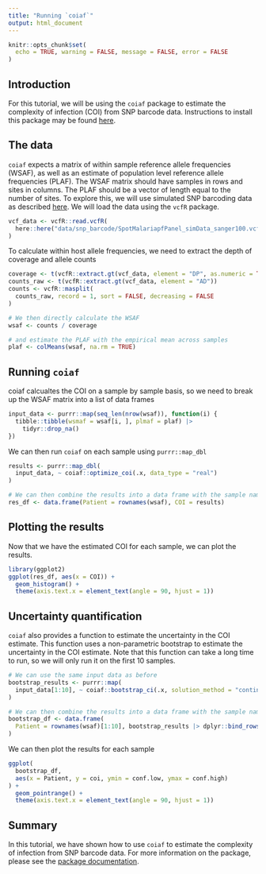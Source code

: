 ```yaml
---
title: "Running `coiaf`"
output: html_document
---
```


```r
knitr::opts_chunk$set(
  echo = TRUE, warning = FALSE, message = FALSE, error = FALSE
)
```

## Introduction

For this tutorial, we will be using the `coiaf` package to estimate the complexity of infection (COI) from SNP barcode data. Instructions to install this package may be found [here](coiaf_installation.html).

## The data

`coiaf` expects a matrix of within sample reference allele frequencies (WSAF), as well as an estimate of population level reference allele frequencies (PLAF). The WSAF matrix should have samples in rows and sites in columns. The PLAF should be a vector of length equal to the number of sites. To explore this, we will use simulated SNP barcoding data as described [here](../../website_docs/data_description.html#simulated-1). We will load the data using the `vcfR` package.

```r
vcf_data <- vcfR::read.vcfR(
  here::here("data/snp_barcode/SpotMalariapfPanel_simData_sanger100.vcf.gz")
)
```

To calculate within host allele frequencies, we need to extract the depth of coverage and allele counts

```r
coverage <- t(vcfR::extract.gt(vcf_data, element = "DP", as.numeric = TRUE))
counts_raw <- t(vcfR::extract.gt(vcf_data, element = "AD"))
counts <- vcfR::masplit(
  counts_raw, record = 1, sort = FALSE, decreasing = FALSE
)

# We then directly calculate the WSAF
wsaf <- counts / coverage

# and estimate the PLAF with the empirical mean across samples
plaf <- colMeans(wsaf, na.rm = TRUE)
```

## Running `coiaf`

coiaf calcualtes the COI on a sample by sample basis, so we need to break up the WSAF matrix into a list of data frames

```r
input_data <- purrr::map(seq_len(nrow(wsaf)), function(i) {
  tibble::tibble(wsmaf = wsaf[i, ], plmaf = plaf) |>
    tidyr::drop_na()
})
```

We can then run `coiaf` on each sample using `purrr::map_dbl`

```r
results <- purrr::map_dbl(
  input_data, ~ coiaf::optimize_coi(.x, data_type = "real")
)

# We can then combine the results into a data frame with the sample names
res_df <- data.frame(Patient = rownames(wsaf), COI = results)
```

## Plotting the results

Now that we have the estimated COI for each sample, we can plot the results. 

```r
library(ggplot2)
ggplot(res_df, aes(x = COI)) +
  geom_histogram() +
  theme(axis.text.x = element_text(angle = 90, hjust = 1))
```

## Uncertainty quantification

`coiaf` also provides a function to estimate the uncertainty in the COI estimate. This function uses a non-parametric bootstrap to estimate the uncertainty in the COI estimate. Note that this function can take a long time to run, so we will only run it on the first 10 samples.

```r
# We can use the same input data as before
bootstrap_results <- purrr::map(
  input_data[1:10], ~ coiaf::bootstrap_ci(.x, solution_method = "continuous")
)

# We can then combine the results into a data frame with the sample names
bootstrap_df <- data.frame(
  Patient = rownames(wsaf)[1:10], bootstrap_results |> dplyr::bind_rows()
)
```

We can then plot the results for each sample

```r
ggplot(
  bootstrap_df,
  aes(x = Patient, y = coi, ymin = conf.low, ymax = conf.high)
) +
  geom_pointrange() +
  theme(axis.text.x = element_text(angle = 90, hjust = 1))
```

## Summary

In this tutorial, we have shown how to use `coiaf` to estimate the complexity of infection from SNP barcode data. For more information on the package, please see the [package documentation](https://bailey-lab.github.io/coiaf/). 